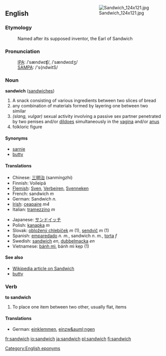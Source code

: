 <div style="float:right; margin: 0 0 1em 1em;">[[Image:Sandwich_124x121.jpg]]</div>
==English==
===Etymology===
:Named after its supposed inventor, the Earl of Sandwich

===Pronunciation===
:[[IPA]]: /ˈsændwɪʧ/, /ˈsændwɪdʒ/
:[[SAMPA]]: /'s{ndwitS/

===Noun===
'''sandwich''' ([[sandwiches]])

#A snack consisting of various ingredients between two slices of bread
#any combination of materials formed by layering one between two similar
#''(slang, vulgar)'' sexual activity involving a passive sex partner penetrated by two penises and/or [[dildo]]es simultaneously in the [[vagina]] and/or [[anus]]
#folkloric figure

====Synonyms====
<!-- Australian slang "sanga" or "sanger" - need to check -->
*[[sarnie]]
*[[butty]]

====Translations====
{{top}}
*Chinese: [[三明治]] (sanmíngzhi)
*Finnish: Voileipä
*[[Flemish]]: [[Sven]], [[Verbeiren]], [[Svenneken]]
*French: sandwich ''m''
*German: Sandwich ''n.''
*[[Irish]]: [[ceapaire]] ''m4''
*Italian: [[tramezzino]] ''m''
{{mid}}
*Japanese: [[サンドイッチ]]
*Polish: [[kanapka]] ''m''
*Slovak: [[obložený chlebíček]] ''m'' (1), [[sendvič]] ''m'' (1)
*Spanish: [[emparedado]] ''n.'' ''m.'', sandwich ''n''. ''m.'', [[torta]] ''f''
*Swedish: [[sandwich]] ''en'', [[dubbelmacka]] ''en''
*Vietnamese: [[bánh mì]], bánh mì kẹp (1)
{{bottom}}

====See also====
*[[:w:sandwich|Wikipedia article on Sandwich]]
*[[butty]]

===Verb===
'''to sandwich'''
#To place one item between two other, usually flat, items

====Translations====
*German: [[einklemmen]], [[einzw&auml;ngen]]

[[Category:English eponyms]]

[[fr:sandwich]]
[[io:sandwich]]
[[ja:sandwich]]
[[pl:sandwich]]
[[fi:sandwich]]